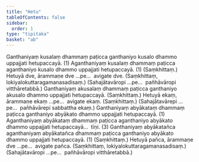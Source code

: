 ```yaml
---
title: "Hetu"
tableOfContents: false
sidebar:
  order: 1
type: "tipitaka"
basket: "ab"
---
```



<DynamicBreadcrumb />

<Division number="10">

<Paragraph number="1821">
Ganthaniyaṃ kusalaṃ dhammaṃ paṭicca ganthaniyo kusalo dhammo uppajjati hetupaccayā. (1)
</Paragraph>

<Paragraph number="1822">
Aganthaniyaṃ kusalaṃ dhammaṃ paṭicca aganthaniyo kusalo dhammo uppajjati hetupaccayā. (1) (Saṃkhittaṃ.)
</Paragraph>

</Division>
<Division number="11">

<Paragraph number="1823">
Hetuyā dve, ārammaṇe dve …pe…  avigate dve. (Saṃkhittaṃ, lokiyalokuttaragamanasadisaṃ.)
</Paragraph>

<Paragraph number="1824">
(Sahajātavāropi …pe…  pañhāvāropi vitthāretabbā.)
</Paragraph>

</Division>
<Division number="12">

<Paragraph number="1825">
Ganthaniyaṃ akusalaṃ dhammaṃ paṭicca ganthaniyo akusalo dhammo uppajjati hetupaccayā. (Saṃkhittaṃ.)
</Paragraph>

</Division>
<Division number="13">

<Paragraph number="1826">
Hetuyā ekaṃ, ārammaṇe ekaṃ …pe…  avigate ekaṃ. (Saṃkhittaṃ.)
</Paragraph>

<Paragraph number="1827">
(Sahajātavārepi …pe…  pañhāvārepi sabbattha ekaṃ.)
</Paragraph>

</Division>
<Division number="14">

<Paragraph number="1828">
Ganthaniyaṃ abyākataṃ dhammaṃ paṭicca ganthaniyo abyākato dhammo uppajjati hetupaccayā. (1)
</Paragraph>

<Paragraph number="1829">
Aganthaniyaṃ abyākataṃ dhammaṃ paṭicca aganthaniyo abyākato dhammo uppajjati hetupaccayā…  tīṇi. (3)
</Paragraph>

<Paragraph number="1830">
Ganthaniyaṃ abyākatañca aganthaniyaṃ abyākatañca dhammaṃ paṭicca ganthaniyo abyākato dhammo uppajjati hetupaccayā. (1) (Saṃkhittaṃ.)
</Paragraph>

</Division>
<Division number="15">

<Paragraph number="1831">
Hetuyā pañca, ārammaṇe dve …pe…  avigate pañca. (Saṃkhittaṃ, lokiyalokuttaragamanasadisaṃ.)
</Paragraph>

<Paragraph number="1832">
(Sahajātavāropi …pe…  pañhāvāropi vitthāretabbā.)
</Paragraph>
</Division>